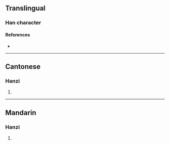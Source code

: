 {{character info}}
==Translingual==

===Han character===
{{Han char|rn=64|rad=手|as=12|sn=15|four=|canj=QTQU|ids=⿰扌着}}

====References====
* {{Han ref|kx=0456.220|dkj=12752|hdz=31962.050|uh=64AF|ud=25775}}

----

==Cantonese==

===Hanzi===
{{yue-hanzi|jyut=[[zoek3]]|y=jeuk3}}

# {{rfdef|yue|sort=手12}}

----

==Mandarin==

===Hanzi===
{{cmn-hanzi|pin=[[zhuó]] ([[zhuo2]]), [[suàn]] ([[suan4]]), [[xuǎn]] ([[xuan3]])|wg=cho<sup>2</sup>, suan<sup>4</sup>, hsüan<sup>3</sup>}}

# {{rfdef|cmn|sort=手12}}
